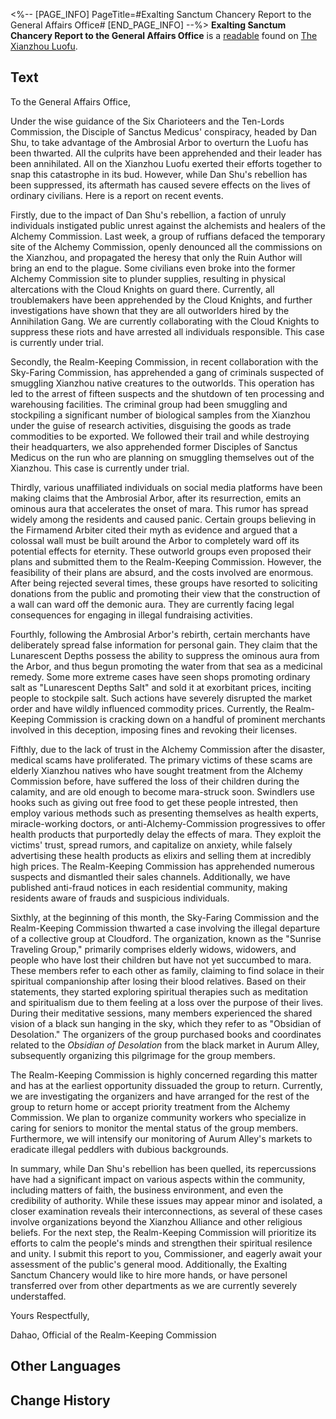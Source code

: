 <%-- [PAGE_INFO]
PageTitle=#Exalting Sanctum Chancery Report to the General Affairs Office#
[END_PAGE_INFO] --%>
{{Readable Infobox
|id           = 272
|partIds      = 190522
|title        = 
|image        = Item The Xianzhou Luofu Readable.png
|world        = The Xianzhou Luofu
|parts        = 1
|author       = <!--to be added-->
|description  = A report from the Exalting Sanctum Chancery on recent activities.
|part1        = Exalting Sanctum Chancery Report to the General Affairs Office
|source1      = {{cx|Source missing}}
|characters   = Nanook; Qlipoth; Yaoshi
|factions     = Annihilation Gang
}}
'''Exalting Sanctum Chancery Report to the General Affairs Office''' is a [[readable]] found on [[The Xianzhou Luofu]].
<!--
==Location==
{{Map Embed|<map name>|<marker id>}}
-->
==Text==
To the General Affairs Office,

Under the wise guidance of the Six Charioteers and the Ten-Lords Commission, the Disciple of Sanctus Medicus' conspiracy, headed by Dan Shu, to take advantage of the Ambrosial Arbor to overturn the Luofu has been thwarted. All the culprits have been apprehended and their leader has been annihilated. All on the Xianzhou Luofu exerted their efforts together to snap this catastrophe in its bud. However, while Dan Shu's rebellion has been suppressed, its aftermath has caused severe effects on the lives of ordinary civilians. Here is a report on recent events.

Firstly, due to the impact of Dan Shu's rebellion, a faction of unruly individuals instigated public unrest against the alchemists and healers of the Alchemy Commission. Last week, a group of ruffians defaced the temporary site of the Alchemy Commission, openly denounced all the commissions on the Xianzhou, and propagated the heresy that only the Ruin Author will bring an end to the plague. Some civilians even broke into the former Alchemy Commission site to plunder supplies, resulting in physical altercations with the Cloud Knights on guard there. Currently, all troublemakers have been apprehended by the Cloud Knights, and further investigations have shown that they are all outworlders hired by the Annihilation Gang. We are currently collaborating with the Cloud Knights to suppress these riots and have arrested all individuals responsible. This case is currently under trial.

Secondly, the Realm-Keeping Commission, in recent collaboration with the Sky-Faring Commission, has apprehended a gang of criminals suspected of smuggling Xianzhou native creatures to the outworlds. This operation has led to the arrest of fifteen suspects and the shutdown of ten processing and warehousing facilities. The criminal group had been smuggling and stockpiling a significant number of biological samples from the Xianzhou under the guise of research activities, disguising the goods as trade commodities to be exported. We followed their trail and while destroying their headquarters, we also apprehended former Disciples of Sanctus Medicus on the run who are planning on smuggling themselves out of the Xianzhou. This case is currently under trial.

Thirdly, various unaffiliated individuals on social media platforms have been making claims that the Ambrosial Arbor, after its resurrection, emits an ominous aura that accelerates the onset of mara. This rumor has spread widely among the residents and caused panic. Certain groups believing in the Firmamend Arbiter cited their myth as evidence and argued that a colossal wall must be built around the Arbor to completely ward off its potential effects for eternity. These outworld groups even proposed their plans and submitted them to the Realm-Keeping Commission. However, the feasibility of their plans are absurd, and the costs involved are enormous. After being rejected several times, these groups have resorted to soliciting donations from the public and promoting their view that the construction of a wall can ward off the demonic aura. They are currently facing legal consequences for engaging in illegal fundraising activities.

Fourthly, following the Ambrosial Arbor's rebirth, certain merchants have deliberately spread false information for personal gain. They claim that the Lunarescent Depths possess the ability to suppress the ominous aura from the Arbor, and thus begun promoting the water from that sea as a medicinal remedy. Some more extreme cases have seen shops promoting ordinary salt as "Lunarescent Depths Salt" and sold it at exorbitant prices, inciting people to stockpile salt. Such actions have severely disrupted the market order and have wildly influenced commodity prices. Currently, the Realm-Keeping Commission is cracking down on a handful of prominent merchants involved in this deception, imposing fines and revoking their licenses.

Fifthly, due to the lack of trust in the Alchemy Commission after the disaster, medical scams have proliferated. The primary victims of these scams are elderly Xianzhou natives who have sought treatment from the Alchemy Commission before, have suffered the loss of their children during the calamity, and are old enough to become mara-struck soon. Swindlers use hooks such as giving out free food to get these people intrested, then employ various methods such as presenting themselves as health experts, miracle-working doctors, or anti-Alchemy-Commission progressives to offer health products that purportedly delay the effects of mara. They exploit the victims' trust, spread rumors, and capitalize on anxiety, while falsely advertising these health products as elixirs and selling them at incredibly high prices. The Realm-Keeping Commission has apprehended numerous suspects and dismantled their sales channels. Additionally, we have published anti-fraud notices in each residential community, making residents aware of frauds and suspicious individuals.

Sixthly, at the beginning of this month, the Sky-Faring Commission and the Realm-Keeping Commission thwarted a case involving the illegal departure of a collective group at Cloudford. The organization, known as the "Sunrise Traveling Group," primarily comprises elderly widows, widowers, and people who have lost their children but have not yet succumbed to mara. These members refer to each other as family, claiming to find solace in their spiritual companionship after losing their blood relatives. Based on their statements, they started exploring spiritual therapies such as meditation and spiritualism due to them feeling at a loss over the purpose of their lives. During their meditative sessions, many members experienced the shared vision of a black sun hanging in the sky, which they refer to as "Obsidian of Desolation." The organizers of the group purchased books and coordinates related to the ''Obsidian of Desolation'' from the black market in Aurum Alley, subsequently organizing this pilgrimage for the group members.

The Realm-Keeping Commission is highly concerned regarding this matter and has at the earliest opportunity dissuaded the group to return. Currently, we are investigating the organizers and have arranged for the rest of the group to return home or accept priority treatment from the Alchemy Commission. We plan to organize community workers who specialize in caring for seniors to monitor the mental status of the group members. Furthermore, we will intensify our monitoring of Aurum Alley's markets to eradicate illegal peddlers with dubious backgrounds.


In summary, while Dan Shu's rebellion has been quelled, its repercussions have had a significant impact on various aspects within the community, including matters of faith, the business environment, and even the credibility of authority. While these issues may appear minor and isolated, a closer examination reveals their interconnections, as several of these cases involve organizations beyond the Xianzhou Alliance and other religious beliefs. For the next step, the Realm-Keeping Commission will prioritize its efforts to calm the people's minds and strengthen their spiritual resilence and unity. I submit this report to you, Commissioner, and eagerly await your assessment of the public's general mood. Additionally, the Exalting Sanctum Chancery would like to hire more hands, or have personel transferred over from other departments as we are currently severely understaffed.

Yours Respectfully,

<div align="left">Dahao, Official of the Realm-Keeping Commission</div>

<!--
==Trivia==
* 
-->
==Other Languages==
{{Other Languages
|en   = Exalting Sanctum Chancery Report to the General Affairs Office
|zhs  = 长乐天公廨报总务厅案呈
|zht  = 長樂天公廨報總務廳案呈
|ja   = 長楽天官衙が総務庁に提出した報告書
|ko   = 장낙천 관청에서 총무청에 올린 보고
|es   = Informe del Sánctum de la Exaltación a la Oficina de Asuntos Generales
|fr   = Rapport de la chancellerie du Sanctuaire de l'exaltation au Bureau des affaires générales
|ru   = Отчёт управления по общим вопросам канцелярии Возвышающего святилища
|th   = รายงานสำนักงานกิจการทั่วไป Exalting Sanctum
|vi   = Tờ Trình Văn Phòng Tổng Vụ Công Đường Trường Lạc Thiên
|de   = Bericht des Büros für allgemeine Angelegenheiten der Kanzlei des Erhabenen Heiligtums
|id   = Laporan Kantor Layanan Publik Exalting Sanctum
|pt   = Relatório da Chancelaria do Santuário Glorificado ao Escritório de Assuntos Gerais
}}

==Change History==
{{Change History|1.5}}